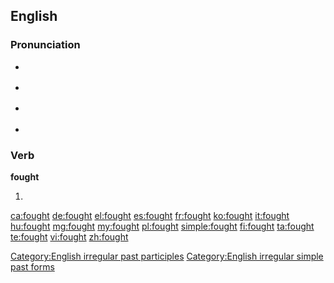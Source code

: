 ==English==

===Pronunciation===
* {{a|UK}} {{IPA|/fɔːt/}}
*: {{rhymes|ɔːt}}
* {{a|US}} {{IPA|/fɔt/}} 
* {{a|cot-caught}} {{IPA|/fɑt/}}
* {{audio|en-us-fought.ogg|Audio (US)}}

===Verb===
'''fought'''

# {{past of|[[fight]]}}

[[Category:English irregular past participles]]
[[Category:English irregular simple past forms]]

[[ca:fought]]
[[de:fought]]
[[el:fought]]
[[es:fought]]
[[fr:fought]]
[[ko:fought]]
[[it:fought]]
[[hu:fought]]
[[mg:fought]]
[[my:fought]]
[[pl:fought]]
[[simple:fought]]
[[fi:fought]]
[[ta:fought]]
[[te:fought]]
[[vi:fought]]
[[zh:fought]]